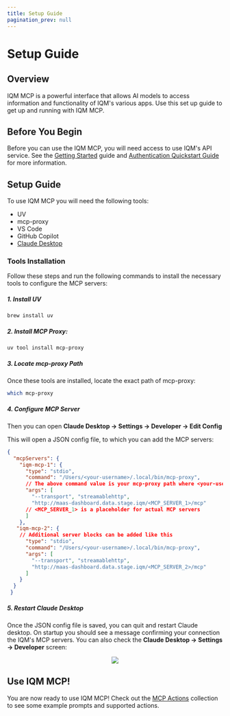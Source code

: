 ```yaml
---
title: Setup Guide
pagination_prev: null
---
```



# Setup Guide

## Overview 

IQM MCP is a powerful interface that allows AI models to access information and functionality of IQM's various apps. Use this set up guide to get up and running with IQM MCP. 

## Before You Begin

Before you can use the IQM MCP, you will need access to use IQM's API service. See the [Getting Started](/Getting%20Started/Before-You-Begin) guide and [Authentication Quickstart Guide](/Quickstart%20Guides/Authentication-Quickstart-Guide) for more information. 

## Setup Guide

To use IQM MCP you will need the following tools:

* UV 
* mcp-proxy 
* VS Code 
* GitHub Copilot
* [Claude Desktop](https://claude.ai/download)

### Tools Installation

Follow these steps and run the following commands to install the necessary tools to configure the MCP servers:

##### 1. Install UV

```bash 
brew install uv
```

##### 2. Install MCP Proxy:

```bash 
uv tool install mcp-proxy
```

##### 3. Locate mcp-proxy Path

Once these tools are installed, locate the exact path of mcp-proxy:

```bash
which mcp-proxy
```

##### 4. Configure MCP Server


Then you can open **Claude Desktop → Settings → Developer → Edit Config**

This will open a JSON config file, to which you can add the MCP servers:

```json
{
  "mcpServers": {
    "iqm-mcp-1": {
      "type": "stdio",
      "command": "/Users/<your-username>/.local/bin/mcp-proxy",
      // The above command value is your mcp-proxy path where <your-username> is your actual system name
      "args": [
        "--transport", "streamablehttp",
        "http://maas-dashboard.data.stage.iqm/<MCP_SERVER_1>/mcp"
      // <MCP_SERVER_1> is a placeholder for actual MCP servers
      ]
    },
   "iqm-mcp-2": {
    // Additional server blocks can be added like this
      "type": "stdio",
      "command": "/Users/<your-username>/.local/bin/mcp-proxy",
      "args": [
        "--transport", "streamablehttp",
        "http://maas-dashboard.data.stage.iqm/<MCP_SERVER_2>/mcp"
      ]
    }
  }
 }
```

##### 5. Restart Claude Desktop

Once the JSON config file is saved, you can quit and restart Claude desktop. On startup you should see a message confirming your connection the IQM's MCP servers. You can also check the **Claude Desktop → Settings → Developer** screen:

<center><img className='diagram' src={MCPDevSettings} /></center>


## Use IQM MCP!

You are now ready to use IQM MCP! Check out the [MCP Actions](/MCP/MCP%20Actions/) collection to see some example prompts and supported actions.
